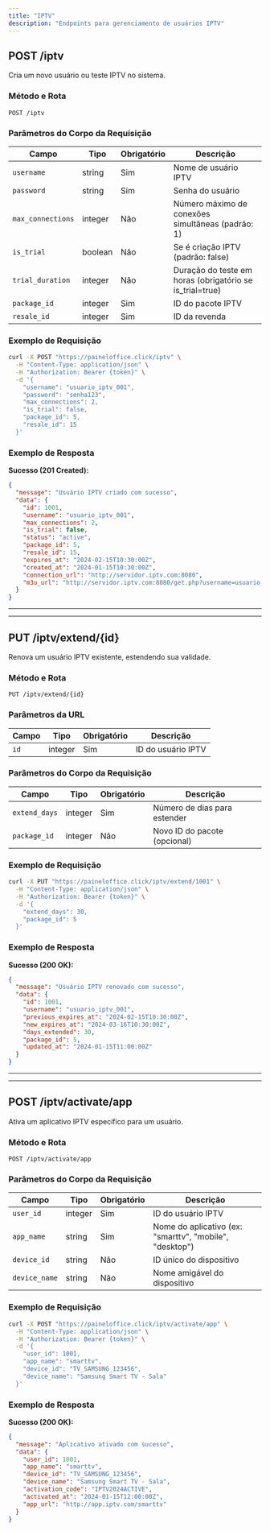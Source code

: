 ```yaml
---
title: "IPTV"
description: "Endpoints para gerenciamento de usuários IPTV"
---
```


## POST /iptv

Cria um novo usuário ou teste IPTV no sistema.

### Método e Rota
```
POST /iptv
```

### Parâmetros do Corpo da Requisição

| Campo | Tipo | Obrigatório | Descrição |
|-------|------|-------------|-----------|
| `username` | string | Sim | Nome de usuário IPTV |
| `password` | string | Sim | Senha do usuário |
| `max_connections` | integer | Não | Número máximo de conexões simultâneas (padrão: 1) |
| `is_trial` | boolean | Não | Se é criação IPTV (padrão: false) |
| `trial_duration` | integer | Não | Duração do teste em horas (obrigatório se is_trial=true) |
| `package_id` | integer | Sim | ID do pacote IPTV |
| `resale_id` | integer | Sim | ID da revenda |

### Exemplo de Requisição

```bash
curl -X POST "https://paineloffice.click/iptv" \
  -H "Content-Type: application/json" \
  -H "Authorization: Bearer {token}" \
  -d '{
    "username": "usuario_iptv_001",
    "password": "senha123",
    "max_connections": 2,
    "is_trial": false,
    "package_id": 5,
    "resale_id": 15
  }'
```

### Exemplo de Resposta

**Sucesso (201 Created):**
```json
{
  "message": "Usuário IPTV criado com sucesso",
  "data": {
    "id": 1001,
    "username": "usuario_iptv_001",
    "max_connections": 2,
    "is_trial": false,
    "status": "active",
    "package_id": 5,
    "resale_id": 15,
    "expires_at": "2024-02-15T10:30:00Z",
    "created_at": "2024-01-15T10:30:00Z",
    "connection_url": "http://servidor.iptv.com:8080",
    "m3u_url": "http://servidor.iptv.com:8080/get.php?username=usuario_iptv_001&password=senha123&type=m3u_plus"
  }
}
```

---

---

## PUT /iptv/extend/{id}

Renova um usuário IPTV existente, estendendo sua validade.

### Método e Rota
```
PUT /iptv/extend/{id}
```

### Parâmetros da URL

| Campo | Tipo | Obrigatório | Descrição |
|-------|------|-------------|-----------|
| `id` | integer | Sim | ID do usuário IPTV |

### Parâmetros do Corpo da Requisição

| Campo | Tipo | Obrigatório | Descrição |
|-------|------|-------------|-----------|
| `extend_days` | integer | Sim | Número de dias para estender |
| `package_id` | integer | Não | Novo ID do pacote (opcional) |

### Exemplo de Requisição

```bash
curl -X PUT "https://paineloffice.click/iptv/extend/1001" \
  -H "Content-Type: application/json" \
  -H "Authorization: Bearer {token}" \
  -d '{
    "extend_days": 30,
    "package_id": 5
  }'
```

### Exemplo de Resposta

**Sucesso (200 OK):**
```json
{
  "message": "Usuário IPTV renovado com sucesso",
  "data": {
    "id": 1001,
    "username": "usuario_iptv_001",
    "previous_expires_at": "2024-02-15T10:30:00Z",
    "new_expires_at": "2024-03-16T10:30:00Z",
    "days_extended": 30,
    "package_id": 5,
    "updated_at": "2024-01-15T11:00:00Z"
  }
}
```

---

---

## POST /iptv/activate/app

Ativa um aplicativo IPTV específico para um usuário.

### Método e Rota
```
POST /iptv/activate/app
```

### Parâmetros do Corpo da Requisição

| Campo | Tipo | Obrigatório | Descrição |
|-------|------|-------------|-----------|
| `user_id` | integer | Sim | ID do usuário IPTV |
| `app_name` | string | Sim | Nome do aplicativo (ex: "smarttv", "mobile", "desktop") |
| `device_id` | string | Não | ID único do dispositivo |
| `device_name` | string | Não | Nome amigável do dispositivo |

### Exemplo de Requisição

```bash
curl -X POST "https://paineloffice.click/iptv/activate/app" \
  -H "Content-Type: application/json" \
  -H "Authorization: Bearer {token}" \
  -d '{
    "user_id": 1001,
    "app_name": "smarttv",
    "device_id": "TV_SAMSUNG_123456",
    "device_name": "Samsung Smart TV - Sala"
  }'
```

### Exemplo de Resposta

**Sucesso (200 OK):**
```json
{
  "message": "Aplicativo ativado com sucesso",
  "data": {
    "user_id": 1001,
    "app_name": "smarttv",
    "device_id": "TV_SAMSUNG_123456",
    "device_name": "Samsung Smart TV - Sala",
    "activation_code": "IPTV2024ACTIVE",
    "activated_at": "2024-01-15T12:00:00Z",
    "app_url": "http://app.iptv.com/smarttv"
  }
}
```